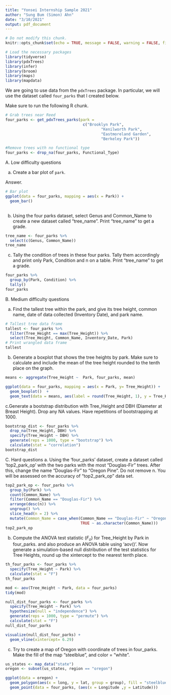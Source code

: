 ```yaml
---
title: "Yonsei Internship Sample 2021"
author: "Sung Bum (Simon) Ahn"
date: "3/10/2021"
output: pdf_document
---
```

```r
# Do not modify this chunk.
knitr::opts_chunk$set(echo = TRUE, message = FALSE, warning = FALSE, fig.retina = 2)
```

```r
# Load the necessary packages
library(tidyverse)
library(pdxTrees)
library(infer)
library(broom)
library(maps)
library(mapdata)
```

We are going to use data from the `pdxTrees` package. In particular, we will use the dataset called `four_parks` that I created below.

Make sure to run the following R chunk.

```r
# Grab trees near Reed
four_parks <- get_pdxTrees_parks(park = 
                                  c("Brooklyn Park",
                                          "Kenilworth Park",
                                          "Eastmoreland Garden",
                                          "Berkeley Park"))

#Remove trees with no functional type
four_parks <- drop_na(four_parks, Functional_Type)
```


A. Low difficulty questions


a. Create a bar plot of `park`.

Answer.
```r
# Bar plot
ggplot(data = four_parks, mapping = aes(x = Park)) +
  geom_bar()
  
```

b. Using the four parks dataset, select Genus and Common_Name to create a new dataset called "tree_name". Print "tree_name" to get a grade.
```r
tree_name <- four_parks %>% 
  select(c(Genus, Common_Name))
tree_name
```



c. Tally the condition of trees in these four parks. Tally them accordingly and print only Park, Condition and n on a table. Print "tree_name" to get a grade.

```r
four_parks %>% 
  group_by(Park, Condition) %>% 
  tally()
four_parks
```

B. Medium difficulty questions

a. Find the tallest tree within the park, and give its tree height, common name, date of data collected (Inventory Date), and park name. 

```r
# Tallest tree data frame
tallest <- four_parks %>%
  filter(Tree_Height == max(Tree_Height)) %>%
  select(Tree_Height, Common_Name, Inventory_Date, Park)
# Print wrangled data frame
tallest
```

b. Generate a boxplot that shows the tree heights by park. Make sure to calculate and include the mean of the tree height rounded to the tenth place on the graph. 

```r
means <- aggregate(Tree_Height ~  Park, four_parks, mean) 

ggplot(data = four_parks, mapping = aes(x = Park, y= Tree_Height)) +
  geom_boxplot()  +
  geom_text(data = means, aes(label = round(Tree_Height, 1), y = Tree_Height + 0.1)) 
```

c.Generate a bootstrap distribution with Tree_Height and DBH (Diameter at Breast Height). Drop any NA values. Have repetitions of bootstrapping at 1000.
```r
bootstrap_dist <- four_parks %>% 
  drop_na(Tree_Height, DBH) %>% 
  specify(Tree_Height ~ DBH) %>% 
  generate(reps = 1000, type = "bootstrap") %>% 
  calculate(stat = "correlation")
bootstrap_dist
```



C. Hard questions
a. Using the 'four_parks' dataset, create a dataset called 'top2_park_op' with the two parks with the most “Douglas-Fir” trees. After this, change the name “Douglas-Fir” to “Oregon Pine”. Do not remove n.  You will be assessed on the accuracy of “top2_park_op” data set.

```r
top2_park_op <- four_parks %>%
  group_by(Park) %>% 
  count(Common_Name) %>% 
  filter(Common_Name == "Douglas-Fir") %>% 
  arrange(desc(n)) %>%
  ungroup() %>% 
  slice_head(n = 2) %>% 
  mutate(Common_Name = case_when(Common_Name == "Douglas-Fir" ~ "Oregon Pine",
                                 TRUE ~ as.character(Common_Name)))
top2_park_op
```


b. Compute the ANOVA test statistic ($F_o$) for Tree_Height by Park in four_parks. and also produce an ANOVA table using 'aov()'. Now generate a simulation-based null distribution of the test statistics for Tree Heights, round up the xintercept to the nearest tenth place. 

```r
th_four_parks <- four_parks %>%
  specify(Tree_Height ~ Park) %>%
  calculate(stat = "F") 
th_four_parks

mod <- aov(Tree_Height ~ Park, data = four_parks)
tidy(mod)

null_dist_four_parks <- four_parks %>%
  specify(Tree_Height ~ Park) %>%
  hypothesize(null = "independence") %>%
  generate(reps = 1000, type = "permute") %>%
  calculate(stat = "F") 
null_dist_four_parks

visualize(null_dist_four_parks) +
  geom_vline(xintercept= 6.29)
```

c. Try to create a map of Oregon with coordinate of trees in four_parks. Make the fill of the map "steelblue", and color = "white".

```r
us_states <- map_data("state")
oregon <- subset(us_states, region == "oregon")

ggplot(data = oregon) + 
  geom_polygon(aes(x = long, y = lat, group = group), fill = "steelblue", color = "white") + 
  geom_point(data = four_parks, (aes(x = Longitude ,y = Latitude)))

```

